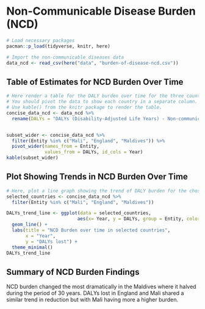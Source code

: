 # Non-Communicable Disease Burden (NCD)

```r
# Load necessary packages
pacman::p_load(tidyverse, knitr, here)

# Import the non-communicable diseases data
data_ncd <- read_csv(here("data", "burden-of-disease-ncd.csv"))
```

## Table of Estimates for NCD Burden Over Time

```r
# Here render a table for the DALY burden over time for the three countries 
# You should pivot the data to show each country in a separate column.
# Use kable() from the knitr package to render the table.
concise_data_ncd <- data_ncd %>%
  rename(DALYs = "DALYs (Disability-Adjusted Life Years) - Non-communicable diseases - Sex: Both - Age: Age-standardized (Rate)")


subset_wider <- concise_data_ncd %>%
  filter(Entity %in% c("Mali", "England", "Maldives")) %>% 
  pivot_wider(names_from = Entity,
              values_from = DALYs, id_cols = Year)
kable(subset_wider)
```

## Plot Showing Trends in NCD Burden Over Time 

```r
# Here, plot a line graph showing the trend of DALY burden for the chosen countries over time. You can use ggplot2 to create this plot. Each country's line should be a different color.
selected_countries <- concise_data_ncd %>% 
  filter(Entity %in% c("Mali", "England", "Maldives"))

DALYs_trend_line <- ggplot(data = selected_countries,
                          aes(x= Year, y = DALYs, group = Entity, color = Entity)) +
  geom_line() +
  labs(title = "NCD Burden over time in selected countries",
       x = "Year",
       y = "DALYs lost") +
  theme_minimal()
DALYs_trend_line
```

## Summary of NCD Burden Findings

NCD burden changed the most dramatically in the Maldives where it halved during the period of 30 years. DALYs lost in England and Mali shared a similar trend in reduction but with Mali having more a higher burden.

